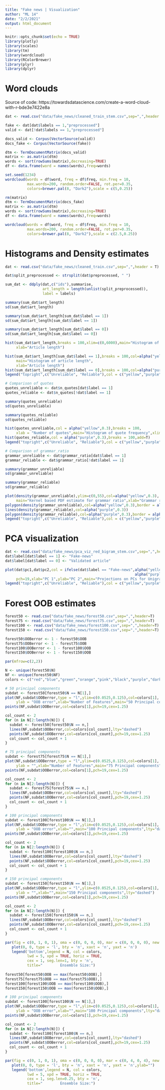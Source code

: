 ```yaml
---
title: "Fake news | Visualization"
author: "ML 14"
date: "2/2/2021"
output: html_document
---
```


```r
knitr::opts_chunk$set(echo = TRUE)
library(plotly)
library(scales)
library(tm)
library(wordcloud)
library(RColorBrewer)
library(plyr)
library(dplyr)
```


# Word clouds

Source of code: https://towardsdatascience.com/create-a-word-cloud-with-r-bde3e7422e8a


```r
dat <- read.csv("data/fake_news/cleaned_train_stem.csv",sep=",",header = T)
```


```r
fake <- dat[dat$labels == 1,"preprocessed"]
valid <- dat[!dat$labels == 1,"preprocessed"]

docs_valid <- Corpus(VectorSource(valid))
docs_fake <- Corpus(VectorSource(fake))

```

```r
dtm <- TermDocumentMatrix(docs_valid) 
matrix <- as.matrix(dtm) 
words <- sort(rowSums(matrix),decreasing=TRUE) 
df <- data.frame(word = names(words),freq=words)
```

```r
set.seed(1234)
wordcloud(words = df$word, freq = df$freq, min.freq = 10,
          max.words=200, random.order=FALSE, rot.per=0.35,
          colors=brewer.pal(8, "Dark2"),scale = c(5,0.25))
```

```r
rm(matrix)
dtm <- TermDocumentMatrix(docs_fake) 
matrix <- as.matrix(dtm) 
words <- sort(rowSums(matrix),decreasing=TRUE) 
df <- data.frame(word = names(words),freq=words)
```

```r
wordcloud(words = df$word, freq = df$freq, min.freq = 10,
          max.words=200, random.order=FALSE, rot.per=0.35,
          colors=brewer.pal(8, "Dark2"),scale = c(2.5,0.25))
```

# Histograms and Density estimates

```r
dat <- read.csv("data/fake_news/cleaned_train.csv",sep=",",header = T)
```


```r
dat$split_preprocessed <- strsplit(dat$preprocessed, " ")

sum_dat <- ddply(dat,c("ids"),summarise,
                 art_length = length(unlist(split_preprocessed)),
                 label = labels)

summary(sum_dat$art_length)
sd(sum_dat$art_length)

summary(sum_dat$art_length[sum_dat$label == 1])
sd(sum_dat$art_length[sum_dat$label == 1])

summary(sum_dat$art_length[sum_dat$label == 0])
sd(sum_dat$art_length[sum_dat$label == 0])

hist(sum_dat$art_length,breaks = 100,xlim=c(0,6000),main="Histogram of article length",
     xlab="Article length")

hist(sum_dat$art_length[sum_dat$label == 1],breaks = 100,col=alpha("yellow",0.3),xlim=c(0,6000),
     main="Histogram of article length",
     xlab="Article length")
hist(sum_dat$art_length[sum_dat$label == 0],breaks = 100,col=alpha("purple",0.3),add=T)
legend("topright",c("Unreliable", "Reliable"),col = c("yellow","purple"),pch=19)

```

```r
# Comparison of quotes
quotes_unreliable <- dat$n_quotes[dat$label == 1]
quotes_reliable <- dat$n_quotes[!dat$label == 1]

summary(quotes_unreliable)
sd(quotes_unreliable)

summary(quotes_reliable)
sd(quotes_reliable)

hist(quotes_unreliable,col = alpha("yellow",0.3),breaks = 100,
     xlab = "Number of quotes",main="Histogram of quote frequency",xlim=c(0,110))
hist(quotes_reliable,col = alpha("purple",0.3),breaks = 100,add=T)
legend("topright",c("Unreliable", "Reliable"),col = c("yellow","purple"),pch=19)
```

```r
# Comparison of grammar_ratio
grammar_unreliable <- dat$grammar_ratio[dat$label == 1]
grammar_reliable <- dat$grammar_ratio[!dat$label == 1]

summary(grammar_unreliable)
sd(grammar_unreliable)

summary(grammar_reliable)
sd(grammar_reliable)

plot(density(grammar_unreliable),ylim=c(0,55),col=alpha("yellow",0.3),
     main="Kernel based PDF estimate for grammar ratio",xlab="Grammar ratio")
polygon(density(grammar_unreliable),col=alpha("yellow",0.3),border = alpha("yellow",0.3))
lines(density(grammar_reliable),col=alpha("purple",0.3))
polygon(density(grammar_reliable),col=alpha("purple",0.3),border = alpha("purple",0.3))
legend("topright",c("Unreliable", "Reliable"),col = c("yellow","purple"),pch=19)
```


# PCA visualization

```r
dat <- read.csv("data/fake_news/pca_viz_red_bigram_stem.csv",sep=",",header = T)
dat$label[dat$label == 1] <- "Fake-news"
dat$label[dat$label == 0] <- "Validated article"
```


```r
plot(dat$pc1,dat$pc2,col = ifelse(dat$label == "Fake-news",alpha("yellow",0.75),
                                                           alpha("purple",0.75)),
     pch=19,xlab="PC 1",ylab="PC 2",main="Projections on PCs for Unigram + Bigram TF-IDF vectors (stemmed)")
legend("topright",c("Unreliable", "Reliable"),col = c("yellow","purple"),pch=19)
```


# Forest OOB estimates

```r
forest50 <- read.csv("data/fake_news/forest50.csv",sep=",",header=T)
forest75 <- read.csv("data/fake_news/forest75.csv",sep=",",header=T)
forest100 <- read.csv("data/fake_news/forest100.csv",sep=",",header=T)
forest150 <- read.csv("data/fake_news/forest150.csv",sep=",",header=T)

forest50$OOBerror <- 1 - forest50$OOB
forest75$OOBerror <- 1 - forest75$OOB
forest100$OOBerror <- 1 - forest100$OOB
forest150$OOBerror <- 1 - forest150$OOB
```

```r
par(mfrow=c(2,2))

N <- unique(forest50$N)
NF <- unique(forest50$NF)
colors <- c("red","blue","green","orange","pink","black","purple","darkblue","darkgreen","lightblue")

# 50 principal components
subdat <- forest50[forest50$N == N[1],]
plot(NF,subdat$OOBerror,type = "l",ylim=c(0.0525,0.125),col=colors[1],
     ylab = "OOB error",xlab="Number of Features",main="50 Principal components",lty="dashed")
points(NF,subdat$OOBerror,col=colors[1],pch=19,cex=1.25)

col_count <- 2
for (n in N[2:length(N)]) {
  subdat <- forest50[forest50$N == n,]
  lines(NF,subdat$OOBerror,col=colors[col_count],lty="dashed")
  points(NF,subdat$OOBerror,col=colors[col_count],pch=19,cex=1.25)
  col_count <- col_count + 1
}

# 75 principal components
subdat <- forest75[forest75$N == N[1],]
plot(NF,subdat$OOBerror,type = "l",ylim=c(0.0525,0.125),col=colors[1],
     ylab = "",xlab="Number of Features",main="75 Principal components",lty="dashed")
points(NF,subdat$OOBerror,col=colors[1],pch=19,cex=1.25)

col_count <- 2
for (n in N[2:length(N)]) {
  subdat <- forest75[forest75$N == n,]
  lines(NF,subdat$OOBerror,col=colors[col_count],lty="dashed")
  points(NF,subdat$OOBerror,col=colors[col_count],pch=19,cex=1.25)
  col_count <- col_count + 1
}

# 100 principal components
subdat <- forest100[forest100$N == N[1],]
plot(NF,subdat$OOBerror,type = "l",ylim=c(0.0525,0.125),col=colors[1],
     ylab = "OOB error",xlab="",main="100 Principal components",lty="dashed")
points(NF,subdat$OOBerror,col=colors[1],pch=19,cex=1.25)

col_count <- 2
for (n in N[2:length(N)]) {
  subdat <- forest100[forest100$N == n,]
  lines(NF,subdat$OOBerror,col=colors[col_count],lty="dashed")
  points(NF,subdat$OOBerror,col=colors[col_count],pch=19,cex=1.25)
  col_count <- col_count + 1
}

# 150 principal components
subdat <- forest150[forest150$N == N[1],]
plot(NF,subdat$OOBerror,type = "l",ylim=c(0.0525,0.125),col=colors[1],
     ylab = "",xlab="",main="150 Principal components",lty="dashed")
points(NF,subdat$OOBerror,col=colors[1],pch=19,cex=1.25)

col_count <- 2
for (n in N[2:length(N)]) {
  subdat <- forest150[forest150$N == n,]
  lines(NF,subdat$OOBerror,col=colors[col_count],lty="dashed")
  points(NF,subdat$OOBerror,col=colors[col_count],pch=19,cex=1.25)
  col_count <- col_count + 1
}

par(fig = c(0, 1, 0, 1), oma = c(0, 0, 0, 0), mar = c(0, 0, 0, 0), new = TRUE)
   plot(0, 0, type = 'l', bty = 'n', xaxt = 'n', yaxt = 'n')
   legend('bottom',legend = N, col = colors,
          lwd = 5, xpd = TRUE, horiz = TRUE,
          cex = 1, seg.len=1, bty = 'n',
          title="        Ensemble Size:")
   
forest50[forest50$OOB == max(forest50$OOB),]
forest75[forest75$OOB == max(forest75$OOB),]
forest100[forest100$OOB == max(forest100$OOB),]
forest150[forest150$OOB == max(forest150$OOB),]

```


```r
# 100 principal components
subdat <- forest100[forest100$N == N[1],]
plot(NF,subdat$OOBerror,type = "l",ylim=c(0.0525,0.125),col=colors[1],
     ylab = "OOB error",xlab="",main="100 Principal components",lty="dashed")
points(NF,subdat$OOBerror,col=colors[1],pch=19,cex=1.25)

col_count <- 2
for (n in N[2:length(N)]) {
  subdat <- forest100[forest100$N == n,]
  lines(NF,subdat$OOBerror,col=colors[col_count],lty="dashed")
  points(NF,subdat$OOBerror,col=colors[col_count],pch=19,cex=1.25)
  col_count <- col_count + 1
}

par(fig = c(0, 1, 0, 1), oma = c(0, 0, 0, 0), mar = c(0, 4, 0, 4), new = TRUE)
   plot(0, 0, type = 'l', bty = 'n', xaxt = 'n', yaxt = 'n',ylab="")
   legend('bottom',legend = N, col = colors,
          lwd = 5, xpd = TRUE, horiz = TRUE,
          cex = 1, seg.len=0.25, bty = 'n',
          title="        Ensemble Size:")
```

